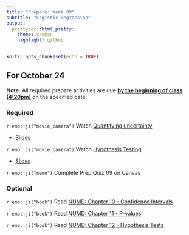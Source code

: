 ```yaml
---
title: "Prepare: Week 09"
subtitle: "Logistic Regression"
output: 
  prettydoc::html_pretty:
    theme: cayman
    highlight: github
---
```


```r
knitr::opts_chunk$set(echo = TRUE)
```


## For October 24

**Note:** All required prepare activities are due **<u>by the beginning of class (4:20pm)</u>** on the specified date.

### Required

`r emo::ji("movie_camera")` Watch [Quantifying uncertainty](https://youtu.be/ZUBq4cMlBjk)

- [Slides](https://kgfitzgerald.github.io/APU_MATH_250/slides/26-quantify-uncertainty.html)

`r emo::ji("movie_camera")` Watch [Hypothesis Testing](https://youtu.be/SSEhrGK9-8k)

- [Slides](https://kgfitzgerald.github.io/APU_MATH_250/slides/27-hypothesis-testing.html)

`r emo::ji("memo")` Complete Prep Quiz 09 on Canvas

### Optional 

`r emo::ji("book")` Read [NUMD: Chapter 10 - Confidence Intervals](https://nustat.github.io/intro-stat-ds/10-CIs.html)

`r emo::ji("book")` Read [NUMD: Chapter 11 - P-values](https://nustat.github.io/intro-stat-ds/11-pvalues.html)

`r emo::ji("book")` Read [NUMD: Chapter 12 - Hypothesis Tests](https://nustat.github.io/intro-stat-ds/12-hypothesis-tests.html)
